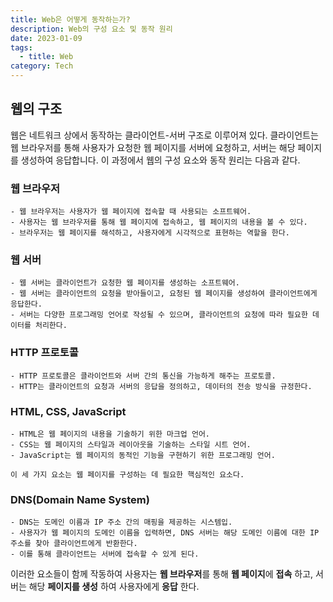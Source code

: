 ```yaml
---
title: Web은 어떻게 동작하는가?
description: Web의 구성 요소 및 동작 원리
date: 2023-01-09
tags:
  - title: Web
category: Tech
---
```


## 웹의 구조

웹은 네트워크 상에서 동작하는 클라이언트-서버 구조로 이루어져 있다.
클라이언트는 웹 브라우저를 통해 사용자가 요청한 웹 페이지를 서버에 요청하고,
서버는 해당 페이지를 생성하여 응답합니다. 이 과정에서 웹의 구성 요소와 동작 원리는 다음과 같다.

### 웹 브라우저

    - 웹 브라우저는 사용자가 웹 페이지에 접속할 때 사용되는 소프트웨어.
    - 사용자는 웹 브라우저를 통해 웹 페이지에 접속하고, 웹 페이지의 내용을 볼 수 있다.
    - 브라우저는 웹 페이지를 해석하고, 사용자에게 시각적으로 표현하는 역할을 한다.

### 웹 서버

    - 웹 서버는 클라이언트가 요청한 웹 페이지를 생성하는 소프트웨어.
    - 웹 서버는 클라이언트의 요청을 받아들이고, 요청된 웹 페이지를 생성하여 클라이언트에게 응답한다.
    - 서버는 다양한 프로그래밍 언어로 작성될 수 있으며, 클라이언트의 요청에 따라 필요한 데이터를 처리한다.

### HTTP 프로토콜

    - HTTP 프로토콜은 클라이언트와 서버 간의 통신을 가능하게 해주는 프로토콜.
    - HTTP는 클라이언트의 요청과 서버의 응답을 정의하고, 데이터의 전송 방식을 규정한다.

### HTML, CSS, JavaScript

    - HTML은 웹 페이지의 내용을 기술하기 위한 마크업 언어.
    - CSS는 웹 페이지의 스타일과 레이아웃을 기술하는 스타일 시트 언어.
    - JavaScript는 웹 페이지의 동적인 기능을 구현하기 위한 프로그래밍 언어.

    이 세 가지 요소는 웹 페이지를 구성하는 데 필요한 핵심적인 요소다.

### DNS(Domain Name System)

    - DNS는 도메인 이름과 IP 주소 간의 매핑을 제공하는 시스템입.
    - 사용자가 웹 페이지의 도메인 이름을 입력하면, DNS 서버는 해당 도메인 이름에 대한 IP 주소를 찾아 클라이언트에게 반환한다.
    - 이를 통해 클라이언트는 서버에 접속할 수 있게 된다.

이러한 요소들이 함께 작동하여 사용자는 **웹 브라우저**를 통해 **웹 페이지**에 **접속** 하고, 서버는 해당 **페이지를 생성** 하여 사용자에게 **응답** 한다.
